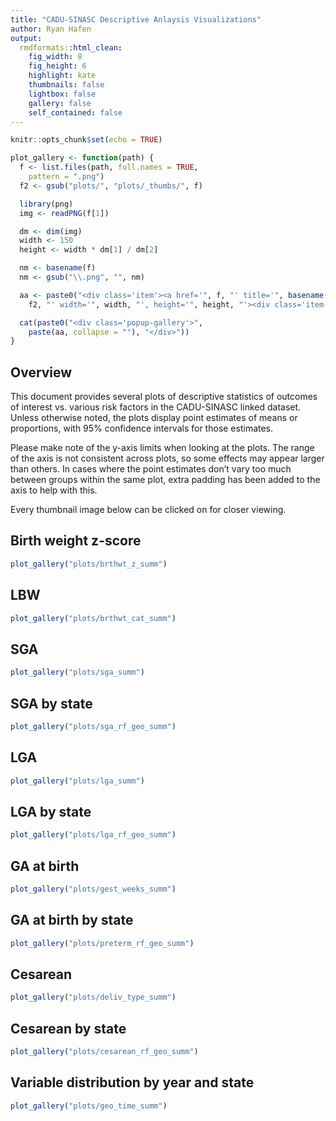 ```yaml
---
title: "CADU-SINASC Descriptive Anlaysis Visualizations"
author: Ryan Hafen
output:
  rmdformats::html_clean:
    fig_width: 8
    fig_height: 6
    highlight: kate
    thumbnails: false
    lightbox: false
    gallery: false
    self_contained: false
---
```



<link rel="stylesheet" href="lib/magnific-popup.css">
<script src="lib/jquery.magnific-popup.js"></script>

<style>
  .popup-gallery {
    width: 800px
  }
  .item {
    position: relative;
    padding: 0px;
    display: inline-block;
  }
  .item img {
    margin: 0px;
    padding: 0px;
  }
  .item-label {
    position: absolute;
    top: 0;
    width: 150px;
    text-align: center;
    background: black;
    opacity: 0.6;
    color: white;
  }
  .mfp-title {
    color: darkgray !important;
    padding-left: 10px !important;
  }
  .mfp-counter {
    color: darkgray !important;
    padding-right: 10px !important;
  }
</style>

<script>
$(document).ready(function() {
	$('.popup-gallery').magnificPopup({
		delegate: 'a',
		type: 'image',
		tLoading: 'Loading plot #%curr%...',
		mainClass: 'mfp-img-mobile',
		gallery: {
			enabled: true,
			navigateByImgClick: true,
			preload: [0,1] // Will preload 0 - before current, and 1 after the current image
		},
		image: {
			tError: '<a href="%url%">The plot #%curr%</a> could not be loaded.',
			titleSrc: function(item) {
				return item.el.attr('title');
			}
		}
	});
});
</script>

```r
knitr::opts_chunk$set(echo = TRUE)

plot_gallery <- function(path) {
  f <- list.files(path, full.names = TRUE,
    pattern = ".png")
  f2 <- gsub("plots/", "plots/_thumbs/", f)

  library(png)
  img <- readPNG(f[1])

  dm <- dim(img)
  width <- 150
  height <- width * dm[1] / dm[2]

  nm <- basename(f)
  nm <- gsub("\\.png", "", nm)

  aa <- paste0("<div class='item'><a href='", f, "' title='", basename(path), "/", nm, ".png'><img src='",
    f2, "' width='", width, "', height='", height, "'><div class='item-label'>", nm, "</div></a></div>")

  cat(paste0("<div class='popup-gallery'>",
    paste(aa, collapse = ""), "</div>"))
}
```

## Overview

This document provides several plots of descriptive statistics of outcomes of interest vs. various risk factors in the CADU-SINASC linked dataset. Unless otherwise noted, the plots display point estimates of means or proportions, with 95% confidence intervals for those estimates.

Please make note of the y-axis limits when looking at the plots. The range of the axis is not consistent across plots, so some effects may appear larger than others. In cases where the point estimates don't vary too much between groups within the same plot, extra padding has been added to the axis to help with this.

Every thumbnail image below can be clicked on for closer viewing.

## Birth weight z-score

```r
plot_gallery("plots/brthwt_z_summ")
```

## LBW

```r
plot_gallery("plots/brthwt_cat_summ")
```

## SGA

```r
plot_gallery("plots/sga_summ")
```

## SGA by state

```r
plot_gallery("plots/sga_rf_geo_summ")
```

## LGA

```r
plot_gallery("plots/lga_summ")
```

## LGA by state

```r
plot_gallery("plots/lga_rf_geo_summ")
```

## GA at birth

```r
plot_gallery("plots/gest_weeks_summ")
```

## GA at birth by state

```r
plot_gallery("plots/preterm_rf_geo_summ")
```

## Cesarean

```r
plot_gallery("plots/deliv_type_summ")
```

## Cesarean by state

```r
plot_gallery("plots/cesarean_rf_geo_summ")
```

## Variable distribution by year and state

```r
plot_gallery("plots/geo_time_summ")
```
